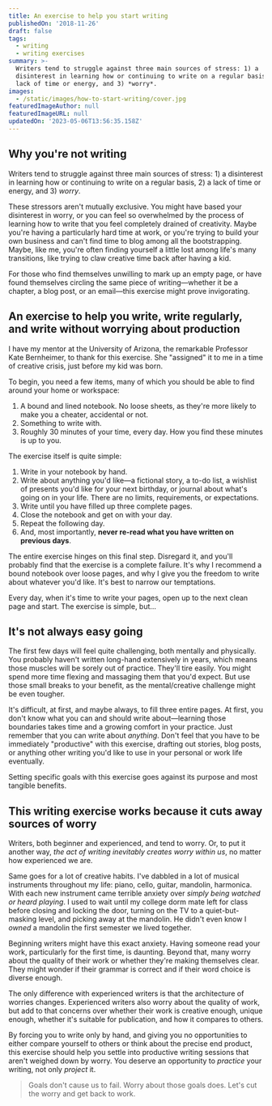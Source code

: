 ```yaml
---
title: An exercise to help you start writing
publishedOn: '2018-11-26'
draft: false
tags:
  - writing
  - writing exercises
summary: >-
  Writers tend to struggle against three main sources of stress: 1) a
  disinterest in learning how or continuing to write on a regular basis, 2) a
  lack of time or energy, and 3) *worry*.
images:
  - /static/images/how-to-start-writing/cover.jpg
featuredImageAuthor: null
featuredImageURL: null
updatedOn: '2023-05-06T13:56:35.158Z'
---
```


## Why you're not writing

Writers tend to struggle against three main sources of stress: 1) a disinterest in learning how or continuing to write on a regular basis, 2) a lack of time or energy, and 3) _worry_.

These stressors aren't mutually exclusive. You might have based your disinterest in worry, or you can feel so overwhelmed by the process of learning how to write that you feel completely drained of creativity. Maybe you're having a particularly hard time at work, or you're trying to build your own business and can't find time to blog among all the bootstrapping. Maybe, like me, you're often finding yourself a little lost among life's many transitions, like trying to claw creative time back after having a kid.

For those who find themselves unwilling to mark up an empty page, or have found themselves circling the same piece of writing—whether it be a chapter, a blog post, or an email—this exercise might prove invigorating.

## An exercise to help you write, write regularly, and write without worrying about production

I have my mentor at the University of Arizona, the remarkable Professor Kate Bernheimer, to thank for this exercise. She "assigned" it to me in a time of creative crisis, just before my kid was born.

To begin, you need a few items, many of which you should be able to find around your home or workspace:

1. A bound and lined notebook. No loose sheets, as they're more likely to make you a cheater, accidental or not.
2. Something to write with.
3. Roughly 30 minutes of your time, every day. How you find these minutes is up to you.

The exercise itself is quite simple:

1. Write in your notebook by hand.
2. Write about anything you'd like—a fictional story, a to-do list, a wishlist of presents you'd like for your next birthday, or journal about what's going on in your life. There are no limits, requirements, or expectations.
3. Write until you have filled up three complete pages.
4. Close the notebook and get on with your day.
5. Repeat the following day.
6. And, most importantly, **never re-read what you have written on previous days**.

The entire exercise hinges on this final step. Disregard it, and you'll probably find that the exercise is a complete failure. It's why I recommend a bound notebook over loose pages, and why I give you the freedom to write about whatever you'd like. It's best to narrow our temptations.

Every day, when it's time to write your pages, open up to the next clean page and start. The exercise is simple, but...

## It's not always easy going

The first few days will feel quite challenging, both mentally and physically. You probably haven't written long-hand extensively in years, which means those muscles will be sorely out of practice. They'll tire easily. You might spend more time flexing and massaging them that you'd expect. But use those small breaks to your benefit, as the mental/creative challenge might be even tougher.

It's difficult, at first, and maybe always, to fill three entire pages. At first, you don't know what you can and should write about—learning those boundaries takes time and a growing comfort in your practice. Just remember that you can write about _anything_. Don't feel that you have to be immediately "productive" with this exercise, drafting out stories, blog posts, or anything other writing you'd like to use in your personal or work life eventually.

Setting specific goals with this exercise goes against its purpose and most tangible benefits.

## This writing exercise works because it cuts away sources of worry

Writers, both beginner and experienced, and tend to worry. Or, to put it another way, _the act of writing inevitably creates worry within us_, no matter how experienced we are.

Same goes for a lot of creative habits. I've dabbled in a lot of musical instruments throughout my life: piano, cello, guitar, mandolin, harmonica. With each new instrument came terrible anxiety over _simply being watched or heard playing_. I used to wait until my college dorm mate left for class before closing and locking the door, turning on the TV to a quiet-but-masking level, and picking away at the mandolin. He didn't even know I _owned_ a mandolin the first semester we lived together.

Beginning writers might have this exact anxiety. Having someone read your work, particularly for the first time, is daunting. Beyond that, many worry about the quality of their work or whether they're making themselves clear. They might wonder if their grammar is correct and if their word choice is diverse enough.

The only difference with experienced writers is that the architecture of worries changes. Experienced writers also worry about the quality of work, but add to that concerns over whether their work is creative enough, unique enough, whether it's suitable for publication, and how it compares to others.

By forcing you to write only by hand, and giving you no opportunities to either compare yourself to others or think about the precise end product, this exercise should help you settle into productive writing sessions that aren't weighed down by worry. You deserve an opportunity to _practice_ your writing, not only _project_ it.

> Goals don't cause us to fail. Worry about those goals does. Let's cut the worry and get back to work.
